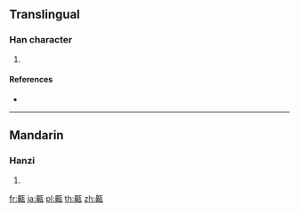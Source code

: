 {{character info/new}}
==Translingual==

===Han character===
{{Han char|rn=209|rad=鼻|as=05|sn=19|four=21417|canj=HLMVN}}

# {{defn|Han|sort=鼻05}}

====References====
* {{Han ref|kx=1530.170|dkj=48516|dj=2067.100|hdz=74780.050|uh=9F40|ud=40768|bh=F3F7|bd=62455}}

----

==Mandarin==

===Hanzi===
{{cmn-hanzi|pin=[[wù]] ([[wu4]])|wg=wu<sup>4</sup>}}

# {{defn|lang=cmn|sort=鼻05}}

[[fr:齀]]
[[ja:齀]]
[[pl:齀]]
[[th:齀]]
[[zh:齀]]